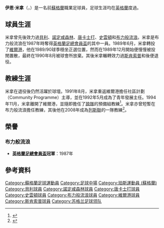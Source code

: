 {{noteTA
|G1=足球
|T=zh-hans:伊恩·米勒;zh-hk:伊恩·米拿;zh-tw:伊恩·米勒;
|1=zh-hans:伯利;zh-hk:貝利;zh-tw:伯利;
|2=zh-hans:诺丁汉森林;zh-hk:諾定咸森林;zh-tw:諾丁罕森林;
|3=zh-hans:唐卡斯特; zh-hant:唐卡士打;
|4=zh-hans:斯文登; zh-hk:史雲頓;
|5=zh-hans:布莱克本流浪者;zh-hk:布力般流浪;zh-tw:布萊克本流浪者;
|6=zh-hans:韦尔港; zh-hant:維爾港;
|7=zh-hans:斯坎索普; zh-hk:斯肯索普;
|8=zh-hans:伍尔弗汉普顿流浪;zh-hk:狼隊;zh-tw:伍爾弗漢普頓;
|9=zh-hans:珀斯; zh-hk:珀斯; zh-tw:伯斯;
|10=zh-hans:利兹联;zh-hk:列斯聯;zh-tw:利茲聯;
}}
{{Football manager infobox
| playername          = Ian Miller
| image               = 
| fullname            = Ian Miller
| dateofbirth         = {{birth date and age|1955|05|13}}
| cityofbirth         = [[Perth_,Scotland|珀斯]]
| countryofbirth      = [[蘇格蘭|蘇格蘭]]
| dateofdeath         = <!--{{death date and age|YYYY|MM|DD|1955|05|13}}-->
| currentclub    = [[列斯聯足球會|列斯聯]]（一隊教練）
| cityofdeath         = 
| countryofdeath      = 
| height              = 
| position            = [[中場|中場]]
| youthyears          = 
| youthclubs          = 
| years               = –<br />–<br />–<br />–<br />–<br />1989–1990<br />–<br />–
| clubs               = [[貝利足球會|貝利]]<br />[[諾定咸森林足球會|諾定咸森林]]<br />[[唐卡士打足球會|唐卡士打]]<br />[[史雲頓足球會|史雲頓]]<br />[[布力般流浪足球會|布力般流浪]]<br />[[維爾港足球會|維爾港]]<br />[[斯肯索普聯足球會|斯肯索普]]<br />{{Link-en|史丹福流浪|Stafford Rangers F.C.}}
| caps(goals)         = <br /><br /><br /><br /><br />21 (2)
| manageryears        = 
| managerclubs        = 
}}

'''伊恩·米拿'''（'''{{lang-en|Ian Miller}}'''，{{bd|1955年|5月13日|catIdx=Miller, Ian}}）是一名前[[蘇格蘭|蘇格蘭]]職業足球員，足球生涯均在[[英格蘭|英格蘭]]度過。

== 球員生涯 ==
米拿曾先後效力過[[貝利足球會|貝利]]、[[諾定咸森林足球會|諾定咸森林]]、[[唐卡士打足球會|唐卡士打]]、[[史雲頓足球會|史雲頓]]和[[布力般流浪足球會|布力般流浪]]。米拿是布力般流浪在1987年時奪得[[英格蘭足總會員盃|英格蘭足總會員盃]]的其中一員。1989年6月，米拿轉投了[[維爾港足球會|維爾港]]，他在1989/90球季穩坐正選位置，然而在1989年12月開始便慢慢被投閒置散，最終在1990年8月被球會所放棄。其後米拿輾轉效力過[[斯肯索普聯足球會|斯肯索普]]和{{Link-en|史丹福流浪|Stafford Rangers F.C.}}後便退役。

== 教練生涯 ==
米拿在退役後仍然活躍於球壇。1991年8月，米拿重返維爾港擔任社區計劃（Community Programme）主導，並在1992年5月成為了青年發展主任。1994年11月，米拿離開了維爾港，並隨即擔任了[[狼隊足球會|狼隊]]的預備組教練<ref>{{en}}{{cite book|last=Kent|first=Jeff|title=Port Vale Personalities|publisher=Witan Books|page=199|date=1996|isbn=0952915200|url=http://www.amazon.ca/Port-Vale-Personalities-Jeff-Kent/dp/0952915200|access-date=2009-05-15|archive-date=2013-09-21|archive-url=https://web.archive.org/web/20130921054521/http://www.amazon.ca/Port-Vale-Personalities-Jeff-Kent/dp/0952915200|dead-url=no}}</ref>。米拿亦曾短暫在布力般流浪擔任教練，其後他在2008年成為[[列斯聯足球會|列斯聯]]的一隊教練<ref>{{en}}{{cite web|url=http://www.leedsunited.com/page/LatestNewsDetail/0,,10273~1499466,00.html|title=Boss appoints his first member of coaching staff...|date=27 Dec 2008|work=leedsunited.com|accessdate=2009-03-11|deadurl=yes|archiveurl=https://web.archive.org/web/20090315135856/http://www.leedsunited.com/page/LatestNewsDetail/0,,10273~1499466,00.html|archivedate=2009-03-15}}</ref>。

== 榮譽 ==
=== 布力般流浪 ===
*'''[[英格蘭足總會員盃|英格蘭足總會員盃]]冠軍'''：1987年

== 參考資料 ==
{{Reflist}}

{{DEFAULTSORT:Miller, Ian}}
[[Category:蘇格蘭足球運動員|Category:蘇格蘭足球運動員]]
[[Category:足球中場|Category:足球中場]]
[[Category:珀斯運動員_(蘇格蘭)|Category:珀斯運動員 (蘇格蘭)]]
[[Category:貝利球員|Category:貝利球員]]
[[Category:諾定咸森林球員|Category:諾定咸森林球員]]
[[Category:唐卡士打球員|Category:唐卡士打球員]]
[[Category:史雲頓球員|Category:史雲頓球員]]
[[Category:布力般流浪球員|Category:布力般流浪球員]]
[[Category:維爾港球員|Category:維爾港球員]]
[[Category:斯肯索普球員|Category:斯肯索普球員]]
[[Category:苏格兰足球领队|Category:苏格兰足球领队]]